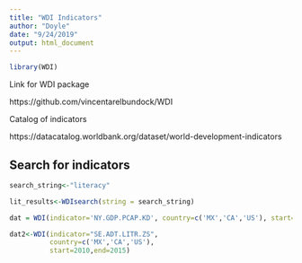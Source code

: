 ```yaml
---
title: "WDI Indicators"
author: "Doyle"
date: "9/24/2019"
output: html_document
---
```


```r
library(WDI)
```

Link for WDI package

https://github.com/vincentarelbundock/WDI

Catalog of indicators

https://datacatalog.worldbank.org/dataset/world-development-indicators


## Search for indicators
```r
search_string<-"literacy"

lit_results<-WDIsearch(string = search_string)

dat = WDI(indicator='NY.GDP.PCAP.KD', country=c('MX','CA','US'), start=1960, end=2012)

dat2<-WDI(indicator="SE.ADT.LITR.ZS",
          country=c('MX','CA','US'),
          start=2010,end=2015)


```

